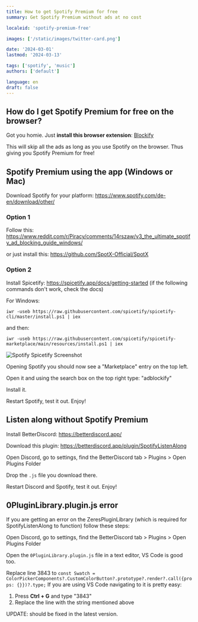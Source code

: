 ```yaml
---
title: How to get Spotify Premium for free
summary: Get Spotify Premium without ads at no cost

localeid: 'spotify-premium-free'

images: ['/static/images/twitter-card.png']

date: '2024-03-01'
lastmod: '2024-03-13'

tags: ['spotify', 'music']
authors: ['default']

language: en
draft: false
---
```


## How do I get Spotify Premium for free on the browser?

Got you homie. Just **install this browser extension**: [Blockify](https://chromewebstore.google.com/detail/spotify-ad-blocker-blocki/nfmlkliedggdodlbgghmmchhgckjoaml)

This will skip all the ads as long as you use Spotify on the browser. Thus giving you Spotify Premium for free!

## Spotify Premium using the app (Windows or Mac)

Download Spotify for your platform: https://www.spotify.com/de-en/download/other/

### Option 1

Follow this: https://www.reddit.com/r/Piracy/comments/14rszaw/v3_the_ultimate_spotify_ad_blocking_guide_windows/

or just install this: https://github.com/SpotX-Official/SpotX


### Option 2

Install Spicetify: https://spicetify.app/docs/getting-started (if the following commands don't work, check the docs)

For Windows:

`iwr -useb https://raw.githubusercontent.com/spicetify/spicetify-cli/master/install.ps1 | iex`

and then:

`iwr -useb https://raw.githubusercontent.com/spicetify/spicetify-marketplace/main/resources/install.ps1 | iex`

<img src="/static/images/spotify-spicefy-marketplace.jpg" alt="Spotify Spicetify Screenshot" />

Opening Spotify you should now see a "Marketplace" entry on the top left.

Open it and using the search box on the top right type: "adblockify"

Install it.

Restart Spotify, test it out. Enjoy!

## Listen along without Spotify Premium

Install BetterDiscord: https://betterdiscord.app/

Download this plugin: https://betterdiscord.app/plugin/SpotifyListenAlong

Open Discord, go to settings, find the BetterDiscord tab > Plugins > Open Plugins Folder

Drop the `.js` file you download there.

Restart Discord and Spotify, test it out. Enjoy!

## 0PluginLibrary.plugin.js error

If you are getting an error on the ZeresPluginLibrary (which is required for SpotifyListenAlong to function) follow these steps:

Open Discord, go to settings, find the BetterDiscord tab > Plugins > Open Plugins Folder

Open the `0PluginLibrary.plugin.js` file in a text editor, VS Code is good too.

Replace line 3843 to `const Swatch = ColorPickerComponents?.CustomColorButton?.prototype?.render?.call({props: {}})?.type;`
If you are using VS Code navigating to it is pretty easy:
1. Press **Ctrl + G** and type "3843"
2. Replace the line with the string mentioned above

UPDATE: should be fixed in the latest version.